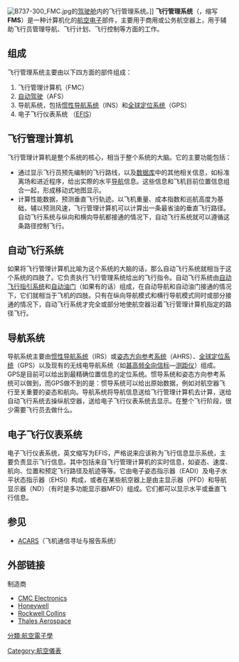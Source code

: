 {{Unreferenced|time=2021-04-19T09:56:35+00:00}}
{{noteTA
|G1=AE
|T=zh-hant:飛航管理系統;zh-hans:飞行管理系统;
|1=zh-hant:飛航管理;zh-hans:飞行管理;
|2=zh-hant:特高頻多向導航台;zh-hans:甚高频全向信标;
}}
[[File:B737-300_FMC.jpg|thumb]]的[[驾驶舱|驾驶舱]]内的飞行管理系统。]]
'''飞行管理系统'''（{{lang-en|Flight management system}}，缩写'''FMS'''）是一种计算机化的[[航空电子|航空电子]]部件，主要用于商用或公务航空器上，用于辅助飞行员管理导航、飞行计划、飞行控制等方面的工作。
==组成==
飞行管理系统主要由以下四方面的部件组成：
#飞行管理计算机（FMC）
#[[自动驾驶|自动驾驶]]（AFS）
#导航系统，包括[[惯性导航系统|惯性导航系统]]（INS）和[[全球定位系统|全球定位系统]]（GPS）
#电子飞行仪表系统 （[[电子飞行仪表系统|EFIS]]）

==飞行管理计算机==
飞行管理计算机是整个系统的核心，相当于整个系统的大脑。它的主要功能包括：
*通过显示飞行员预先编制的飞行路线，以及[[数据库|数据库]]中的其他相关信息，如标准离场和进近程序，给出实際的水平[[导航|导航]]信息。这些信息和飞机目前位置信息组合一起，形成移动式地图显示。
*计算性能数据，预测垂直飞行轨迹。以飞机重量、成本指数和巡航高度为基础，辅以预测风速，飞行管理计算机可以计算出一条最省油的垂直飞行路径。自动飞行系统与纵向和横向导航都接通的情况下，自动飞行系统就可以遵循这条路径控制飞行。

==自动飞行系统==
如果将飞行管理计算机比喻为这个系统的大脑的话，那么自动飞行系统就相当于这个系统的四肢了。它负责执行飞行管理系统给出的飞行指令。自动飞行系统由[[自动飞行指引系统|自动飞行指引系统]]和[[自动油门|自动油门]]（如果有的话）组成，在自动导航和自动油门接通的情况下，它们就相当于飞机的四肢。只有在纵向导航模式和横行导航模式同时或部分接通的情况下，自动飞行系统才完全或部分地使航空器沿着飞行管理计算机指定的路径飞行。

==导航系统==
导航系统主要由[[惯性导航系统|惯性导航系统]]（IRS）或[[姿态方向参考系统|姿态方向参考系统]]（AHRS）、[[全球定位系统|全球定位系统]]（GPS）以及现有的无线电导航系统（如[[甚高频全向信标|甚高频全向信标]]—[[测距仪|测距仪]]）组成。GPS是目前可以给出到最精确位置信息的定位系统。惯导系统和姿态方向参考系统可以做到，而GPS做不到的是：惯导系统可以给出原始数据，例如对航空器飞行至关重要的姿态和航向。导航系统将导航信息送给飞行管理计算机去计算，送给自动飞行系统去操纵航空器，送给电子飞行仪表系统去显示。在整个飞行阶段，很少需要飞行员去做什么。

==电子飞行仪表系统==
电子飞行仪表系统，英文缩写为EFIS，严格说来应该称为飞行信息显示系统，主要负责显示飞行信息。其中包括来自飞行管理计算机的实时信息，如姿态、速度、航向、位置和预定飞行路径及航迹等等。它由电子姿态指示器（EADI）及电子水平状态指示器（EHSI）构成，或者在某些航空器上是由主显示器（PFD）和导航显示器（ND）（有时是多功能显示器MFD）组成。它们都可以显示水平或垂直飞行信息。

== 参见 ==
* [[ACARS|ACARS]]（飞机通信寻址与报告系统）

==外部链接==
;制造商
*[http://www.cmcelectronics.ca CMC Electronics]
*[https://web.archive.org/web/20070126062831/http://www.honeywell.com/sites/aero/Flight_Management_Systems.htm Honeywell]
*[http://www.rockwellcollins.com/products/cs/br/flight_mgmt/index.html Rockwell Collins]
*[http://www.thalesgroup.com/aerospace/home/ Thales Aerospace]{{dead link|date=2018年5月 |bot=InternetArchiveBot |fix-attempted=yes }}

{{航空器部件}}
{{飞机结构}}

[[Category:航空儀表|Category:航空儀表]]
[[分類:航空電子學|分類:航空電子學]]